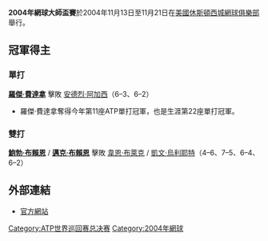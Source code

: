 '''2004年網球大師盃賽'''於2004年11月13日至11月21日在[[美國|美國]][[休斯頓|休斯頓]][[西城網球俱樂部|西城網球俱樂部]]舉行。

==冠軍得主==
===單打===
{{main|2004年網球大師盃賽單打比賽}}
{{flagicon|SUI}} '''[[羅傑·費達拿|羅傑·費達拿]]''' 擊敗 {{flagicon|USA}} [[安德烈·阿加西|安德烈·阿加西]]（6–3、6–2）
* 羅傑·費達拿奪得今年第11座ATP單打冠軍，也是生涯第22座單打冠軍。

===雙打===
{{main|2004年網球大師盃賽雙打比賽}}
{{flagicon|USA}} '''[[鮑勃·布賴恩|鮑勃·布賴恩]]''' / {{flagicon|USA}} '''[[邁克·布賴恩|邁克·布賴恩]]''' 擊敗 {{flagicon|ZIM}} [[韋恩·布萊克|韋恩·布萊克]] / {{flagicon|ZIM}} [[凱文·烏利耶特|凱文·烏利耶特]]（4–6、7–5、6–4、6–2）

==外部連結==
* [http://www.barclaysatpworldtourfinals.com/ 官方網站]{{Wayback|url=http://www.barclaysatpworldtourfinals.com/ |date=20111031061025 }}

{{ATP世界巡回赛总决赛}}

[[Category:ATP世界巡回赛总决赛|Category:ATP世界巡回赛总决赛]]
[[Category:2004年網球|Category:2004年網球]]